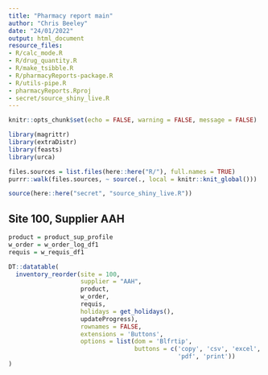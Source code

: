 ```yaml
---
title: "Pharmacy report main"
author: "Chris Beeley"
date: "24/01/2022"
output: html_document
resource_files:
- R/calc_mode.R
- R/drug_quantity.R
- R/make_tsibble.R
- R/pharmacyReports-package.R
- R/utils-pipe.R
- pharmacyReports.Rproj
- secret/source_shiny_live.R
---
```


```r

knitr::opts_chunk$set(echo = FALSE, warning = FALSE, message = FALSE)

library(magrittr)
library(extraDistr)
library(feasts)
library(urca)

files.sources = list.files(here::here("R/"), full.names = TRUE)
purrr::walk(files.sources, ~ source(., local = knitr::knit_global()))

source(here::here("secret", "source_shiny_live.R"))

```

## Site 100, Supplier AAH

```r

product = product_sup_profile
w_order = w_order_log_df1
requis = w_requis_df1

DT::datatable(
  inventory_reorder(site = 100, 
                    supplier = "AAH", 
                    product,
                    w_order, 
                    requis,
                    holidays = get_holidays(),
                    updateProgress),
                    rownames = FALSE, 
                    extensions = 'Buttons', 
                    options = list(dom = 'Blfrtip',
                                   buttons = c('copy', 'csv', 'excel', 
                                               'pdf', 'print'))
)


```

